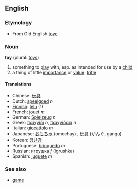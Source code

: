 ==English==
===Etymology===
*From Old English [[toye]]

===Noun===
'''toy''' (plural: [[toys]])

#something to [[play]] with, esp. as intended for use by a [[child]]
#a thing of little [[importance]] or [[value]]: [[trifle]]

====Translations====
*Chinese: [[玩具]]
*Dutch: [[speelgoed]] ''n''
*[[Finnish]]: [[lelu]] (1)
*French: [[jouet]] ''m''
*German: [[Spielzeug]] ''n''
*Greek: [[παιχνίδι]] ''n'', [[παιχνίδακι]] ''n''
*Italian: [[giocattolo]] ''m''
*Japanese: [[おもちゃ]] (omochay)<!-- please check romaji -->, [[玩具]] (がんぐ, gangu)
*Korean: [[장난감]]
*Portuguese: [[brinquedo]] ''m''
*Russian: [[игрушка]] ''f'' (igrushka)
*Spanish: [[juguete]] ''m''

===See also===
*[[game]]
